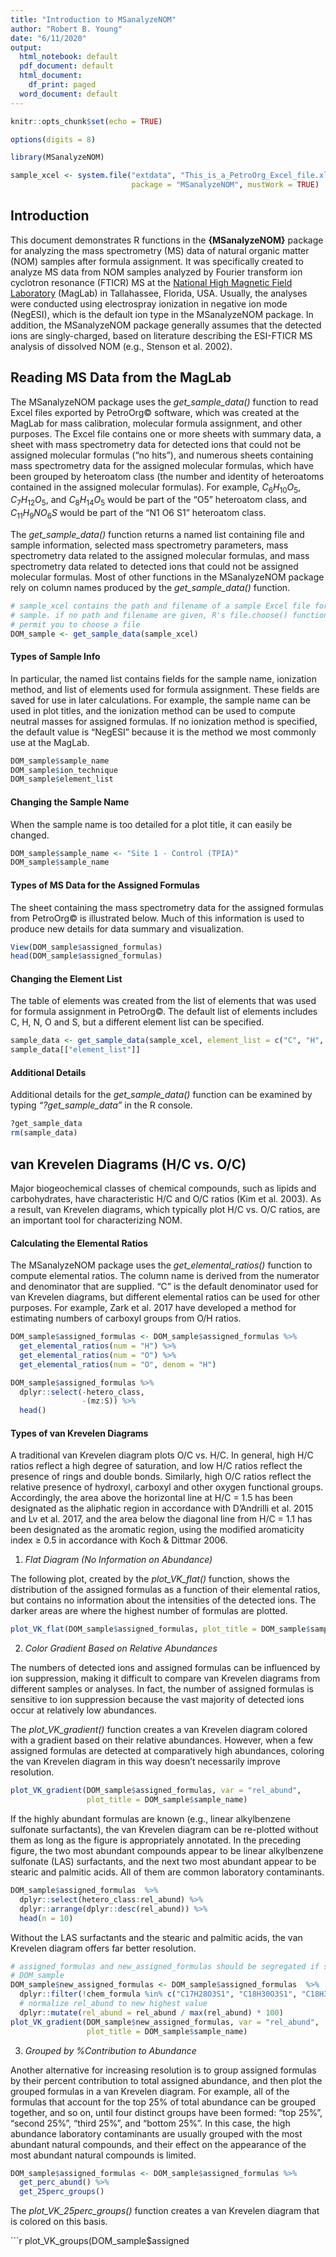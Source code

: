 ```yaml
---
title: "Introduction to MSanalyzeNOM"
author: "Robert B. Young"
date: "6/11/2020"
output:
  html_notebook: default
  pdf_document: default
  html_document:
    df_print: paged
  word_document: default
---
```


```r
knitr::opts_chunk$set(echo = TRUE)
```

```r
options(digits = 8)
```

```r
library(MSanalyzeNOM)
```

```r
sample_xcel <- system.file("extdata", "This_is_a_PetroOrg_Excel_file.xls", 
                           package = "MSanalyzeNOM", mustWork = TRUE)
```



## Introduction

This document demonstrates R functions in the **{MSanalyzeNOM}** package for analyzing the mass spectrometry (MS) data of natural organic matter (NOM) samples after formula assignment. It was specifically created to analyze MS data from NOM samples analyzed by Fourier transform ion cyclotron resonance (FTICR) MS at the [National High Magnetic Field Laboratory](https://nationalmaglab.org/user-facilities/icr) (MagLab) in Tallahassee, Florida, USA. Usually, the analyses were  conducted using electrospray ionization in negative ion mode (NegESI), which is the default ion type in the MSanalyzeNOM package. In addition, the MSanalyzeNOM package generally assumes that the detected ions are singly-charged, based on literature describing the ESI-FTICR MS analysis of dissolved NOM (e.g., Stenson et al. 2002). 



## Reading MS Data from the MagLab

The MSanalyzeNOM package uses the *get_sample_data()* function to read Excel files exported by PetroOrg&copy; software, which was created at the MagLab for mass calibration, molecular formula assignment, and other purposes. The Excel file contains one or more sheets with summary data, a sheet with mass spectrometry data for detected ions that could not be assigned molecular formulas ("no hits"), and numerous sheets containing mass spectrometry data for the assigned molecular formulas, which have been grouped by heteroatom class (the number and identity of heteroatoms contained in the assigned molecular formulas). For example, $C_{6}H_{10}O_{5}$, $C_{7}H_{12}O_{5}$, and $C_{8}H_{14}O_{5}$ would be part of the "O5" heteroatom class, and $C_{11}H_{9}NO_{6}S$ would be part of the "N1 O6 S1" heteroatom class.

The *get_sample_data()* function returns a named list containing file and sample information, selected mass spectrometry parameters, mass spectrometry data related to the assigned molecular formulas, and mass spectrometry data related to detected ions that could not be assigned molecular formulas. Most of other functions in the MSanalyzeNOM package rely on column names produced by the *get_sample_data()* function. 

```r
# sample_xcel contains the path and filename of a sample Excel file for a DOM
# sample. if no path and filename are given, R's file.choose() function will
# permit you to choose a file
DOM_sample <- get_sample_data(sample_xcel)
```


#### Types of Sample Info

In particular, the named list contains fields for the sample name, ionization method, and list of elements used for formula assignment. These fields are saved for use in later calculations. For example, the sample name can be used in plot titles, and the ionization method can be used to compute neutral masses for assigned formulas. If no ionization method is specified, the default value is "NegESI" because it is the method we most commonly use at the MagLab.

```r
DOM_sample$sample_name
DOM_sample$ion_technique
DOM_sample$element_list
```


#### Changing the Sample Name

When the sample name is too detailed for a plot title, it can easily be changed.

```r
DOM_sample$sample_name <- "Site 1 - Control (TPIA)"
DOM_sample$sample_name
```


#### Types of MS Data for the Assigned Formulas

The sheet containing the mass spectrometry data for the assigned formulas from PetroOrg&copy; is illustrated below. Much of this information is used to produce new details for data summary and visualization.  

```r
View(DOM_sample$assigned_formulas)
head(DOM_sample$assigned_formulas)
```


#### Changing the Element List

The table of elements was created from the list of elements that was used for formula assignment in PetroOrg&copy;. The default list of elements includes C, H, N, O and S, but a different element list can be specified. 

```r
sample_data <- get_sample_data(sample_xcel, element_list = c("C", "H", "N", "O"))
sample_data[["element_list"]]
```


#### Additional Details

Additional details for the *get_sample_data()* function can be examined by typing *"?get_sample_data"* in the R console.

```r
?get_sample_data
rm(sample_data)
```



## van Krevelen Diagrams (H/C vs. O/C)

Major biogeochemical classes of chemical compounds, such as lipids and carbohydrates, have characteristic H/C and O/C ratios (Kim et al. 2003). As a result, van Krevelen diagrams, which typically plot H/C vs. O/C ratios, are an important tool for characterizing NOM. 


#### Calculating the Elemental Ratios

The MSanalyzeNOM package uses the *get_elemental_ratios()* function to compute elemental ratios. The column name is derived from the numerator and denominator that are supplied.  "C" is the default denominator used for van Krevelen diagrams, but different elemental ratios can be used for other purposes. For example, Zark et al. 2017 have developed a method for estimating numbers of carboxyl groups from O/H ratios.

```r
DOM_sample$assigned_formulas <- DOM_sample$assigned_formulas %>%
  get_elemental_ratios(num = "H") %>%
  get_elemental_ratios(num = "O") %>%
  get_elemental_ratios(num = "O", denom = "H")
```

```r
DOM_sample$assigned_formulas %>%
  dplyr::select(-hetero_class, 
                -(mz:S)) %>%
  head()
```



#### Types of van Krevelen Diagrams

A traditional van Krevelen diagram plots O/C vs. H/C. In general, high H/C ratios reflect a high degree of saturation, and low H/C ratios reflect the presence of rings and double bonds. Similarly, high O/C ratios reflect the relative presence of hydroxyl, carboxyl and other oxygen functional groups. Accordingly, the area above the horizontal line at H/C = 1.5 has been designated as the aliphatic region in accordance with D'Andrilli et al. 2015 and Lv et al. 2017, and the area below the diagonal line from H/C = 1.1 has been  designated as the aromatic region, using the modified aromaticity index $\ge$ 0.5 in accordance with Koch & Dittmar 2006.


1. *Flat Diagram (No Information on Abundance)*

The following plot, created by the *plot_VK_flat()* function, shows the distribution of the assigned formulas as a function of their elemental ratios, but contains no information about the intensities of the detected ions. The darker areas are where the highest number of formulas are plotted.

```r
plot_VK_flat(DOM_sample$assigned_formulas, plot_title = DOM_sample$sample_name)
```


2. *Color Gradient Based on Relative Abundances*

The numbers of detected ions and assigned formulas can be influenced by ion suppression, making it difficult to compare van Krevelen diagrams from different samples or analyses. In fact, the number of assigned formulas is sensitive to ion suppression because the vast majority of detected ions occur at relatively low abundances. 

The *plot_VK_gradient()* function creates a van Krevelen diagram colored with a gradient based on their relative abundances. However, when a few assigned formulas are detected at comparatively high abundances, coloring the van Krevelen diagram in this way doesn't necessarily improve resolution. 

```r
plot_VK_gradient(DOM_sample$assigned_formulas, var = "rel_abund", 
                 plot_title = DOM_sample$sample_name)
```

If the highly abundant formulas are known  (e.g., linear alkylbenzene sulfonate surfactants), the van Krevelen diagram can be re-plotted without them as long as the figure is appropriately annotated. In the preceding figure, the two most abundant compounds appear to be linear alkylbenzene sulfonate (LAS) surfactants, and the next two most abundant appear to be stearic and palmitic acids. All of them are common laboratory contaminants. 

```r
DOM_sample$assigned_formulas  %>% 
  dplyr::select(hetero_class:rel_abund) %>%
  dplyr::arrange(dplyr::desc(rel_abund)) %>%
  head(n = 10)
```

Without the LAS surfactants and the stearic and palmitic acids, the van Krevelen diagram offers far better resolution. 

```r
# assigned_formulas and new_assigned_formulas should be segregated if saving
# DOM_sample
DOM_sample$new_assigned_formulas <- DOM_sample$assigned_formulas  %>% 
  dplyr::filter(!chem_formula %in% c("C17H28O3S1", "C18H30O3S1", "C18H36O2", "C16H32O2")) %>%
  # normalize rel_abund to new highest value
  dplyr::mutate(rel_abund = rel_abund / max(rel_abund) * 100)
plot_VK_gradient(DOM_sample$new_assigned_formulas, var = "rel_abund", 
                 plot_title = DOM_sample$sample_name)
```



3. *Grouped by %Contribution to Abundance*

Another alternative for increasing resolution is to group assigned formulas by their percent contribution to total assigned abundance, and then plot the grouped formulas in a van Krevelen diagram. For example, all of the formulas that account for the top 25% of total abundance can be grouped together, and so on, until four distinct groups have been formed: "top 25%", "second 25%", "third 25%", and "bottom 25%". In this case, the high abundance laboratory contaminants are usually grouped with the most abundant natural compounds, and their effect on the appearance of the most abundant natural compounds is limited.

```r
DOM_sample$assigned_formulas <- DOM_sample$assigned_formulas %>%
  get_perc_abund() %>%
  get_25perc_groups()
```

The *plot_VK_25perc_groups()* function creates a van Krevelen diagram that is colored on this basis.

```r
plot_VK_groups(DOM_sample$assigned